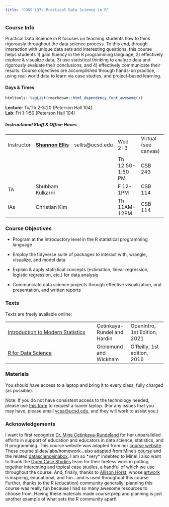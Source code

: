 ```yaml
---
title: "COGS 137: Practical Data Science in R"
---
```


### Course Info

Practical Data Science in R focuses on teaching students how to think rigorously throughout the data science process. To this end, through interaction with unique data sets and interesting questions, this course helps students 1) gain fluency in the R programming language, 2) effectively explore & visualize data, 3) use statistical thinking to analyze data and rigorously evaluate their conclusions, and 4) effectively communicate their results. Course objectives are accomplished through hands-on practice, using real-world data to learn via case studies, and project-based learning.

#### Days & Times

```r
htmltools::tagList(rmarkdown::html_dependency_font_awesome())
```

<font color="#ABC57D"><i class="fas fa-university fa-lg"></i></font> **Lecture**: Tu/Th 2-3:20 (Peterson Hall 104)\
<font color="#ABC57D"><i class="fas fa-laptop fa-lg"></i></font> **Lab**: Fri 1-1:50 (Peterson Hall 104)

##### Instructional Staff & Office Hours

|            |                                                |                  |                  |                      |
|------------|------------------------------------------------|------------------|------------------|----------------------|
| Instructor | [**Shannon Ellis**](http://www.shanellis.com/) | sellis\@ucsd.edu | Wed 2-3          | Virtual (see canvas) |
|            |                                                |                  | Th 12:50-1:50 PM | CSB 243              |
| TA         | Shubham Kulkarni                               |                  | F 12-1PM         | CSB 114              |
| IAs        | Christian Kim                                  |                  | Th 11AM-12PM     | CSB 114              |

### Course Objectives

-   Program at the introductory level in the R statistical programming language

-   Employ the tidyverse suite of packages to interact with, wrangle, visualize, and model data

-   Explain & apply statistical concepts (estimation, linear regression, logistic regression, etc.) for data analysis

-   Communicate data science projects through effective visualization, oral presentation, and written reports

### Texts

Texts are freely available online:

|                                                                         |                             |                              |
|-------------------------------------------------------------------------|-----------------------------|------------------------------|
| [Introduction to Modern Statistics](https://openintro-ims.netlify.app/) | Çetinkaya-Rundel and Hardin | OpenIntro, 1st Edition, 2021 |
| [R for Data Science](http://r4ds.had.co.nz/)                            | Grolemund and Wickham       | O'Reilly, 1st edition, 2016  |

### Materials

You should have access to a laptop and bring it to every class, fully charged (as possible).

Note: If you do not have consistent access to the technology needed, please use [this form](https://eforms.ucsd.edu/view.php?id=490887) to request a loaner laptop. (For any issues that you may have, please email <a href="mailto:vcsa\@ucsd.edu" title="email">vcsa\@ucsd.edu</a>, and they will work to assist you.)

### Acknowledgements

I want to first recognize [Dr. Mine Çetinkaya-Rundeland](http://www2.stat.duke.edu/~mc301/) for her unparalleled efforts in support of education and educators in data science, statistics, and R programming. This course website was adapted from her [course website](http://www2.stat.duke.edu/courses/Spring18/Sta199/). These course slides/labs/homework...also adapted from Mine's [course](https://github.com/Sta199-S18) and the related [datascienceinabox](https://datasciencebox.org/). I am so \*very\* indebted to Mine! I also want to thank the [Open Case Studies](https://www.opencasestudies.org/) team for their tireless work in putting together interesting and topical case studies, a handful of which we use throughout the course. And, finally, thanks to [Allison Horst](https://www.allisonhorst.com/), whose [artwork](https://github.com/allisonhorst/stats-illustrations/) is inspiring, educational, and fun...and is used throughout this course. Further, thanks to the R (education) community generally; planning this course was really fun because I had so many awesome resources to choose from. Having these materials made course prep and planning is just another example of what sets the R community apart!
